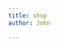 ```yaml
---
title: shop
author: John

---
```


<div id="invoice-app" role="main" style="width: 100%; min-width: 800px;  margin-left: -86px;">&nbsp;</div>
